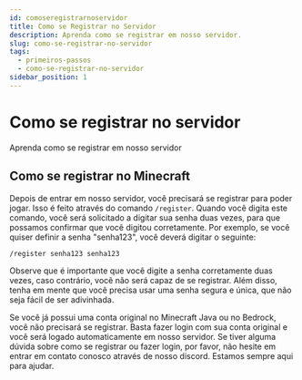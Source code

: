 ```yaml
---
id: comoseregistrarnoservidor
title: Como se Registrar no Servidor
description: Aprenda como se registrar em nosso servidor.
slug: como-se-registrar-no-servidor
tags:
  - primeiros-passos
  - como-se-registrar-no-servidor
sidebar_position: 1
---
```


# Como se registrar no servidor

Aprenda como se registrar em nosso servidor

## Como se registrar no Minecraft

Depois de entrar em nosso servidor, você precisará se registrar para poder jogar. Isso é feito através do comando `/register`. Quando você digita este comando, você será solicitado a digitar sua senha duas vezes, para que possamos confirmar que você digitou corretamente. Por exemplo, se você quiser definir a senha "senha123", você deverá digitar o seguinte:

```cmd title="Comando para ser usado no chat do Minecraft"
/register senha123 senha123
```

Observe que é importante que você digite a senha corretamente duas vezes, caso contrário, você não será capaz de se registrar. Além disso, tenha em mente que você precisa usar uma senha segura e única, que não seja fácil de ser adivinhada.

Se você já possui uma conta original no Minecraft Java ou no Bedrock, você não precisará se registrar. Basta fazer login com sua conta original e você será logado automaticamente em nosso servidor. Se tiver alguma dúvida sobre como se registrar ou fazer login, por favor, não hesite em entrar em contato conosco através de nosso discord. Estamos sempre aqui para ajudar.
